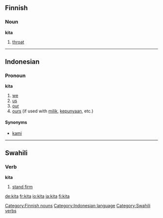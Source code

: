 ==Finnish==

===Noun===
'''kita'''

#[[throat]]

[[Category:Finnish nouns]]


----
==Indonesian==
===Pronoun===
'''kita'''

# [[we]]
# [[us]]
# [[our]]
# [[ours]] (if used with [[milik]], [[punya|kepunyaan]], etc.)

====Synonyms====
* [[kami]]

[[Category:Indonesian language]]


----

==Swahili==
===Verb===
'''kita'''

# [[stand firm]]

[[Category:Swahili verbs]]

[[de:kita]]
[[fr:kita]]
[[io:kita]]
[[ja:kita]]
[[fi:kita]]